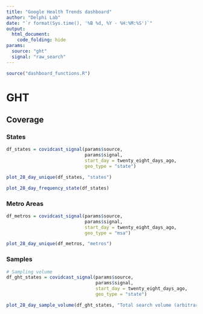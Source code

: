 ```yaml
---
title: "Google Health Trends dashboard"
author: "Delphi Lab"
date: "`r format(Sys.time(), '%B %d, %Y - %H:%M:%S')`"
output:
  html_document:
    code_folding: hide
params:
  source: "ght"
  signal: "raw_search"
---
```


```r
source("dashboard_functions.R")
```

# GHT

## Coverage {.tabset}

### States

```r
df_states = covidcast_signal(params$source,
                             params$signal,
                             start_day = twenty_eight_days_ago,
                             geo_type = "state")
```

```r
plot_28_day_unique(df_states, "states")
```

```r
plot_28_day_frequency_state(df_states)
```

### Metro Areas

```r
df_metros = covidcast_signal(params$source,
                             params$signal,
                             start_day = twenty_eight_days_ago,
                             geo_type = "msa")
```

```r
plot_28_day_unique(df_metros, "metros")
```

### Samples

```r

# Sampling volume
df_ght_states = covidcast_signal(params$source,
                                 params$signal,
                                 start_day = twenty_eight_days_ago,
                                 geo_type = "state")

plot_28_day_sample_volume(df_ght_states, "Total search volume (arbitrary units)")
```

